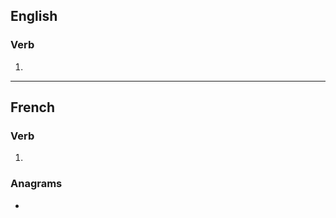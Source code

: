 {{also|capitalisés}}
==English==

===Verb===
{{head|en|verb form}}

# {{en-third-person singular of|capitalise}}

----

==French==

===Verb===
{{head|fr|verb form}}

# {{inflection of|fr|capitaliser||2|s|pres|ind//sub}}

===Anagrams===
* {{l|fr|spécialisât}}